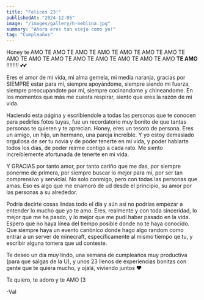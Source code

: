 ```yaml
---
title: "Felices 23!"
publishedAt: "2024-12-05"
image: "/images/gallery/h-neblina.jpg"
summary: "Ahora eres tan viejo como yo!"
tag: "Cumpleaños"
---
```


Honey te AMO TE AMO TE AMO TE AMO TE AMO TE AMO TE AMO TE AMO TE AMO TE AMO TE AMO TE AMO TE AMO TE AMO TE AMO **TE AMO** !!!!!!!! 💕💕

Eres el amor de mi vida, mi alma gemela, mi media naranja, gracias por SIEMPRE estar para mí, siempre apoyándome, siempre siendo mi fuerza, siempre preocupandote por mí, siempre cocinandome y chineandome. En los momentos que más me cuesta respirar, siento que eres la razón de mi vida. 

Haciendo esta página y escribiendole a todas las personas que te conocen para pedirles fotos tuyas, fue un recordatorio muy bonito de que tantas personas te quieren y te aprecian. Honey, eres un tesoro de persona. Eres un amigo, un hijo, un hermano, una pareja increíble. Y yo estoy demasiado orgullosa de ser tu novia y de poder tenerte en mi vida, y poder hablarte todos los días, de poder reírme contigo a cada rato. Me siento increíblemente afortunada de tenerte en mi vida.

Y GRACIAS por tanto amor, por tanto cariño que me das, por siempre ponerme de primera, por siempre buscar lo mejor para mí, por ser tan comprensivo y servicial. No solo conmigo, pero con todas las personas que amas. Eso es algo que me enamoró de ud desde el principio, su amor por las personas a su alrededor.

Podría decirte cosas lindas todo el día y aún así no podrías empezar a entender lo mucho que yo te amo. Eres, realmente y con toda sinceridad, lo mejor que me ha pasdo, y lo mejor que me pudi haber pasado en la vida. Espero que no haya línea del tiempo posible donde no te haya conocido. Que siempre haya un evento canónico donde hago algo random como entrar a un server de minecraft, específicamente al mismo tiempo qe tu, y escribir alguna tontera que ud conteste.

Te deseo un día muy lindo, una semana de cumpleaños muy productiva (para que salgas de la U), y unos 23 llenos de experiencias bonitas con gente que te quiera mucho, y ojalá, viviendo juntos ❤️

Te quiero, te adoro y te AMO [3

-Val